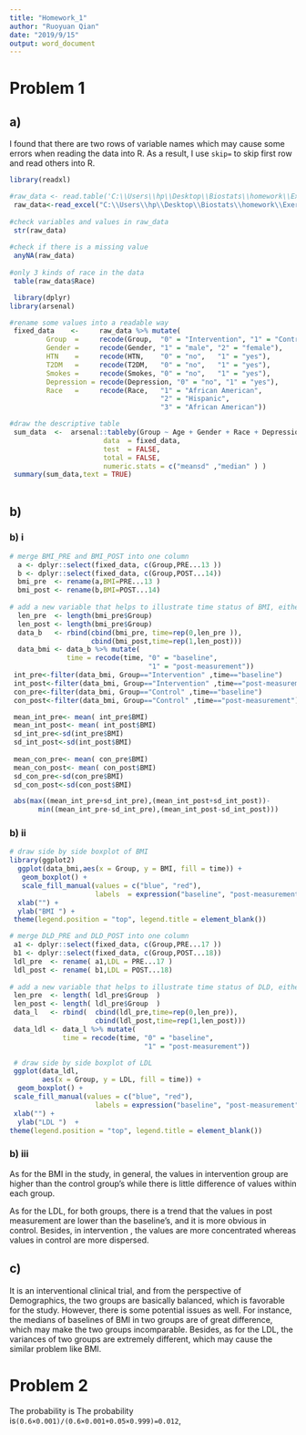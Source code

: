 ```yaml
---
title: "Homework_1"
author: "Ruoyuan Qian"
date: "2019/9/15"
output: word_document
---
```


# Problem 1

## a)

I found that there are two rows of variable names which may cause some errors when reading the data into R. As a result, I use `skip=` to skip first row and read others into R.
```r
library(readxl)

#raw_data <- read.table('C:\\Users\\hp\\Desktop\\Biostats\\homework\\Exercise 11.txt',header =TRUE,skip = 1)
 raw_data<-read_excel("C:\\Users\\hp\\Desktop\\Biostats\\homework\\Exercise.xlsx",skip =1)
 
#check variables and values in raw_data
 str(raw_data)                
 
#check if there is a missing value
 anyNA(raw_data) 
 
#only 3 kinds of race in the data
 table(raw_data$Race)         
```
```r
 library(dplyr)
library(arsenal)

#rename some values into a readable way 
 fixed_data    <-     raw_data %>% mutate(
         Group  =     recode(Group,  "0" = "Intervention", "1" = "Control"),
         Gender =     recode(Gender, "1" = "male", "2" = "female"),
         HTN    =     recode(HTN,    "0" = "no",   "1" = "yes"),
         T2DM   =     recode(T2DM,   "0" = "no",   "1" = "yes"),
         Smokes =     recode(Smokes, "0" = "no",   "1" = "yes"),
         Depression = recode(Depression, "0" = "no", "1" = "yes"),
         Race   =     recode(Race,   "1" = "African American", 
                                     "2" = "Hispanic",
                                     "3" = "African American"))

#draw the descriptive table
 sum_data  <-  arsenal::tableby(Group ~ Age + Gender + Race + Depression + Smokes + HTN+T2DM, 
                       data  = fixed_data,
                       test  = FALSE, 
                       total = FALSE,
                       numeric.stats = c("meansd" ,"median" ) )
 summary(sum_data,text = TRUE)
                            
```

## b)

### b) i
```r

# merge BMI_PRE and BMI_POST into one column
  a <- dplyr::select(fixed_data, c(Group,PRE...13 ))
  b <- dplyr::select(fixed_data, c(Group,POST...14))
  bmi_pre  <- rename(a,BMI=PRE...13 )
  bmi_post <- rename(b,BMI=POST...14)
  
# add a new variable that helps to illustrate time status of BMI, either baseline or  post-measurement
  len_pre  <- length(bmi_pre$Group)
  len_post <- length(bmi_pre$Group)
  data_b   <- rbind(cbind(bmi_pre, time=rep(0,len_pre )),
                    cbind(bmi_post,time=rep(1,len_post)))
  data_bmi <- data_b %>% mutate(
              time = recode(time, "0" = "baseline", 
                                  "1" = "post-measurement"))
 int_pre<-filter(data_bmi, Group=="Intervention" ,time=="baseline")
 int_post<-filter(data_bmi, Group=="Intervention" ,time=="post-measurement")
 con_pre<-filter(data_bmi, Group=="Control" ,time=="baseline")
 con_post<-filter(data_bmi, Group=="Control" ,time=="post-measurement")

 mean_int_pre<- mean( int_pre$BMI)
 mean_int_post<- mean( int_post$BMI)
 sd_int_pre<-sd(int_pre$BMI)
 sd_int_post<-sd(int_post$BMI)
 
 mean_con_pre<- mean( con_pre$BMI)
 mean_con_post<- mean( con_post$BMI)
 sd_con_pre<-sd(con_pre$BMI)
 sd_con_post<-sd(con_post$BMI)

 abs(max((mean_int_pre+sd_int_pre),(mean_int_post+sd_int_post))-
       min((mean_int_pre-sd_int_pre),(mean_int_post-sd_int_post)))
```


### b) ii
```r

# draw side by side boxplot of BMI
library(ggplot2)
  ggplot(data_bmi,aes(x = Group, y = BMI, fill = time)) +
   geom_boxplot() +
   scale_fill_manual(values = c("blue", "red"), 
                     labels  = expression("baseline", "post-measurement")) + 
  xlab("") + 
  ylab("BMI ") + 
 theme(legend.position = "top", legend.title = element_blank())

# merge DLD_PRE and DLD_POST into one column
 a1 <- dplyr::select(fixed_data, c(Group,PRE...17 ))
 b1 <- dplyr::select(fixed_data, c(Group,POST...18))
 ldl_pre  <- rename( a1,LDL = PRE...17 )
 ldl_post <- rename( b1,LDL = POST...18)
 
# add a new variable that helps to illustrate time status of DLD, either baseline or  post-measurement
 len_pre  <- length( ldl_pre$Group  )
 len_post <- length( ldl_pre$Group  )
 data_l   <- rbind(  cbind(ldl_pre,time=rep(0,len_pre)),
                     cbind(ldl_post,time=rep(1,len_post)))
 data_ldl <- data_l %>% mutate(
             time = recode(time, "0" = "baseline", 
                                 "1" = "post-measurement"))

 # draw side by side boxplot of LDL
 ggplot(data_ldl, 
        aes(x = Group, y = LDL, fill = time)) +
  geom_boxplot() + 
 scale_fill_manual(values = c("blue", "red"),
                     labels = expression("baseline", "post-measurement")) + 
 xlab("") +
  ylab("LDL ")  + 
theme(legend.position = "top", legend.title = element_blank())
```

### b) iii

As for the BMI in the study, in general, the values in intervention group are higher than the control group's while there is little difference of values within each group. 

As for the LDL, for both groups, there is a trend that the values in post measurement are lower than the baseline's, and it is more obvious in control. Besides, in intervention , the values are more concentrated whereas values in control are more dispersed.


## c) 

It is an interventional clinical trial, and from the perspective of Demographics, the two groups are basically balanced, which is favorable for the study. However, there is some potential issues as well. For instance, the medians of baselines of BMI in two groups are of great difference, which may make the two groups incomparable. Besides, as for the LDL, the variances of two groups are extremely different, which may cause the similar problem like BMI. 

# Problem 2

The probability is The probability is`(0.6×0.001)/(0.6×0.001+0.05×0.999)=0.012`,
